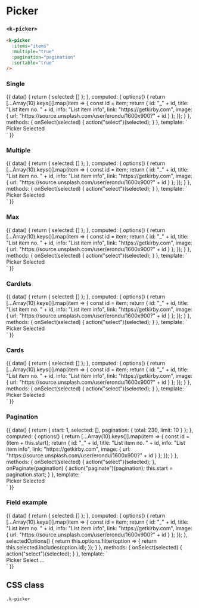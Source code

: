 
<Meta
  title="UI | Data / Picker"
  component={Picker}
  decorators={[Padding]}
/>

# Picker
### `<k-picker>`


```html
<k-picker
  :items="items"
  :multiple="true"
  :pagination="pagination"
  :sortable="true"
/>
```

<Props of={Picker} />

### Single
<Preview>
  <Story name="Single">
    {{
      data() {
        return {
          selected: []
        };
      },
      computed: {
        options() {
          return [...Array(10).keys()].map(item => {
            const id = item;
            return {
              id: "_" + id,
              title: "List item no. " + id,
              info: "List item info",
              link: "https://getkirby.com",
              image: {
                url: "https://source.unsplash.com/user/erondu/1600x900?" + id
              }
            };
          });
        }
      },
      methods: {
        onSelect(selected) {
          action("select")(selected);
        }
      },
      template: `
        <div>
          <k-headline class="mb-3">Picker</k-headline>
          <k-picker
            :options="options"
            v-model="selected"
            class="mb-8"
            @select="onSelect"
          />
          <k-headline class="mb-3">Selected</k-headline>
          <k-code-block :code="selected" />
        </div>
      `
    }}
  </Story>
</Preview>

### Multiple
<Preview>
  <Story name="Multiple">
    {{
      data() {
        return {
          selected: []
        };
      },
      computed: {
        options() {
          return [...Array(10).keys()].map(item => {
            const id = item;
            return {
              id: "_" + id,
              title: "List item no. " + id,
              info: "List item info",
              link: "https://getkirby.com",
              image: {
                url: "https://source.unsplash.com/user/erondu/1600x900?" + id
              }
            };
          });
        }
      },
      methods: {
        onSelect(selected) {
          action("select")(selected);
        }
      },
      template: `
        <div>
          <k-headline class="mb-3">Picker</k-headline>
          <k-picker
            :multiple="true"
            :options="options"
            v-model="selected"
            class="mb-8"
            @select="onSelect"
          />
          <k-headline class="mb-3">Selected</k-headline>
          <k-code-block :code="selected" />
        </div>
      `
    }}
  </Story>
</Preview>

### Max
<Preview>
  <Story name="Max">
    {{
      data() {
        return {
          selected: []
        };
      },
      computed: {
        options() {
          return [...Array(10).keys()].map(item => {
            const id = item;
            return {
              id: "_" + id,
              title: "List item no. " + id,
              info: "List item info",
              link: "https://getkirby.com",
              image: {
                url: "https://source.unsplash.com/user/erondu/1600x900?" + id
              }
            };
          });
        }
      },
      methods: {
        onSelect(selected) {
          action("select")(selected);
        }
      },
      template: `
        <div>
          <k-headline class="mb-3">Picker</k-headline>
          <k-picker
            :max="5"
            :multiple="true"
            :options="options"
            v-model="selected"
            class="mb-8"
            @select="onSelect"
          />
          <k-headline class="mb-3">Selected</k-headline>
          <k-code-block :code="selected" />
        </div>
      `
    }}
  </Story>
</Preview>

### Cardlets
<Preview>
  <Story name="Cardlets">
    {{
      data() {
        return {
          selected: []
        };
      },
      computed: {
        options() {
          return [...Array(10).keys()].map(item => {
            const id = item;
            return {
              id: "_" + id,
              title: "List item no. " + id,
              info: "List item info",
              link: "https://getkirby.com",
              image: {
                url: "https://source.unsplash.com/user/erondu/1600x900?" + id
              }
            };
          });
        }
      },
      methods: {
        onSelect(selected) {
          action("select")(selected);
        }
      },
      template: `
        <div>
          <k-headline class="mb-3">Picker</k-headline>
          <k-picker
            v-model="selected"
            :multiple="true"
            :options="options"
            layout="cardlet"
            class="mb-8"
            @select="onSelect"
          />
          <k-headline class="mb-3">Selected</k-headline>
          <k-code-block :code="selected" />
        </div>
      `
    }}
  </Story>
</Preview>

### Cards
<Preview>
  <Story name="Cards">
    {{
      data() {
        return {
          selected: []
        };
      },
      computed: {
        options() {
          return [...Array(10).keys()].map(item => {
            const id = item;
            return {
              id: "_" + id,
              title: "List item no. " + id,
              info: "List item info",
              link: "https://getkirby.com",
              image: {
                url: "https://source.unsplash.com/user/erondu/1600x900?" + id
              }
            };
          });
        }
      },
      methods: {
        onSelect(selected) {
          action("select")(selected);
        }
      },
      template: `
        <div>
          <k-headline class="mb-3">Picker</k-headline>
          <k-picker
            v-model="selected"
            :multiple="true"
            :options="options"
            layout="card"
            class="mb-8"
            @select="onSelect"
          />
          <k-headline class="mb-3">Selected</k-headline>
          <k-code-block :code="selected" />
        </div>
      `
    }}
  </Story>
</Preview>

### Pagination
<Preview>
  <Story name="Pagination">
    {{
      data() {
        return {
          start: 1,
          selected: [],
          pagination: {
            total: 230,
            limit: 10
          }
        };
      },
      computed: {
        options() {
          return [...Array(10).keys()].map(item => {
            const id = (item + this.start);
            return {
              id: "_" + id,
              title: "List item no. " + id,
              info: "List item info",
              link: "https://getkirby.com",
              image: {
                url: "https://source.unsplash.com/user/erondu/1600x900?" + id
              }
            };
          });
        }
      },
      methods: {
        onSelect(selected) {
          action("select")(selected);
        },
        onPaginate(pagination) {
          action("paginate")(pagination);
          this.start = pagination.start;
        }
      },
      template: `
        <div>
          <k-headline class="mb-3">Picker</k-headline>
          <k-picker
            :multiple="true"
            :options="options"
            :pagination="pagination"
            v-model="selected"
            class="mb-8"
            @select="onSelect"
            @paginate="onPaginate"
          />
          <k-headline class="mb-3">Selected</k-headline>
          <k-code-block :code="selected" />
        </div>
      `
    }}
  </Story>
</Preview>

### Field example
<Preview>
  <Story name="Field example">
    {{
      data() {
        return {
          selected: []
        };
      },
      computed: {
        options() {
          return [...Array(10).keys()].map(item => {
            const id = item;
            return {
              id: "_" + id,
              title: "List item no. " + id,
              info: "List item info",
              link: "https://getkirby.com",
              image: {
                url: "https://source.unsplash.com/user/erondu/1600x900?" + id
              }
            };
          });
        },
        selectedOptions() {
          return this.options.filter(option => {
            return this.selected.includes(option.id);
          });
        }
      },
      methods: {
        onSelect(selected) {
          action("select")(selected);
        }
      },
      template: `
        <div>
          <k-bar class="mb-3">
            <k-headline slot="left">Picker</k-headline>
            <k-button slot="right" icon="check" @click="$refs.drawer.open()">Select …</k-button>
          </k-bar>
          <k-picker
            :multiple="true"
            :options="selectedOptions"
            :sortable="true"
            v-model="selected"
            class="mb-8"
            @select="onSelect"
          />
          <k-drawer ref="drawer" title="Select your items …">
            <k-picker
              :multiple="true"
              :options="options"
              v-model="selected"
              class="mb-8"
              @select="onSelect"
            />
          </k-drawer>
          <k-code-block :code="selected" />
        </div>
      `
    }}
  </Story>
</Preview>

## CSS class

`.k-picker`
